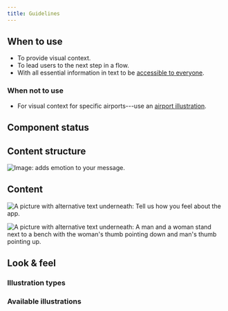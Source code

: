 ```yaml
---
title: Guidelines
---
```




<ReactExample name="Illustration" />

## When to use

- To provide visual context.
- To lead users to the next step in a flow.
- With all essential information in text to be [accessible to everyone](/foundation/accessibility/).

### When not to use

- For visual context for specific airports---use an [airport illustration](/components/visuals/airportillustration/).

## Component status

<ComponentStatus component="Illustration" />

## Content structure

![Image: adds emotion to your message.](fileId:4QJZqvBvRrLu6t9mwObCkA;nodeId:0%3A265)

## Content

<IllustrationNonvisualSnippet />

<Guideline type="do" title="Use meaningful alt text">

![A picture with alternative text underneath: Tell us how you feel about the app.](fileId:fannvRpkOJK6uxxT33EKaa;nodeId:71%3A986)

![A picture with alternative text underneath: A man and a woman stand next to a bench with the woman's thumb pointing down and man's thumb pointing up.](fileId:fannvRpkOJK6uxxT33EKaa;nodeId:71%3A981)

</Guideline>

## Look & feel

### Illustration types

<IllustrationTypesSnippet />

### Available illustrations

<IllustrationList />
